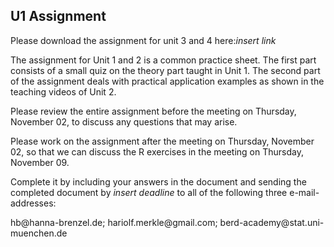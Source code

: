 ## U1 Assignment {.unnumbered}

Please download the assignment for unit 3 and 4 here:*insert link*

The assignment for Unit 1 and 2 is a common practice sheet. The first part 
consists of a small quiz on the theory part taught in Unit 1. The second part of
the assignment deals with practical application examples as shown in the 
teaching videos of Unit 2.

Please review the entire assignment before the meeting on Thursday, November 02,
to discuss any questions that may arise.

Please work on the assignment after the meeting on Thursday, November 02, so 
that we can discuss the R exercises in the meeting on Thursday, November 09.

Complete it by including your answers in the document and sending the completed 
document by *insert deadline* to all of the following three e-mail-addresses:

hb\@hanna-brenzel.de; hariolf.merkle\@gmail.com; berd-academy\@stat.uni-muenchen.de
